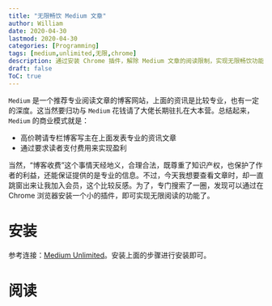 ```yaml
---
title: "无限畅饮 Medium 文章"
author: William
date: 2020-04-30
lastmod: 2020-04-30
categories: [Programming]
tags: [medium,unlimited,无限,chrome]
description: 通过安装 Chrome 插件，解除 Medium 文章的阅读限制，实现无限畅饮功能。
draft: false
ToC: true
---
```




`Medium` 是一个推荐专业阅读文章的博客网站，上面的资讯是比较专业，也有一定的深度。这当然要归功与 `Medium` 花钱请了大佬长期驻扎在大本营。总结起来，`Medium` 的商业模式就是：

- 高价聘请专栏博客写主在上面发表专业的资讯文章
- 通过要求读者支付费用来实现盈利

当然，“博客收费”这个事情天经地义，合理合法，既尊重了知识产权，也保护了作者的利益，还能保证提供的是专业的信息。不过，今天我想要查看文章时，却一直跳窗出来让我加入会员，这个比较反感。为了，专门搜索了一圈，发现可以通过在 Chrome 浏览器安装一个小的插件，即可实现无限阅读的功能了。

# 安装

参考连接：[Medium Unlimited](https://manojvivek.github.io/medium-unlimited/download/)。安装上面的步骤进行安装即可。

# 阅读

